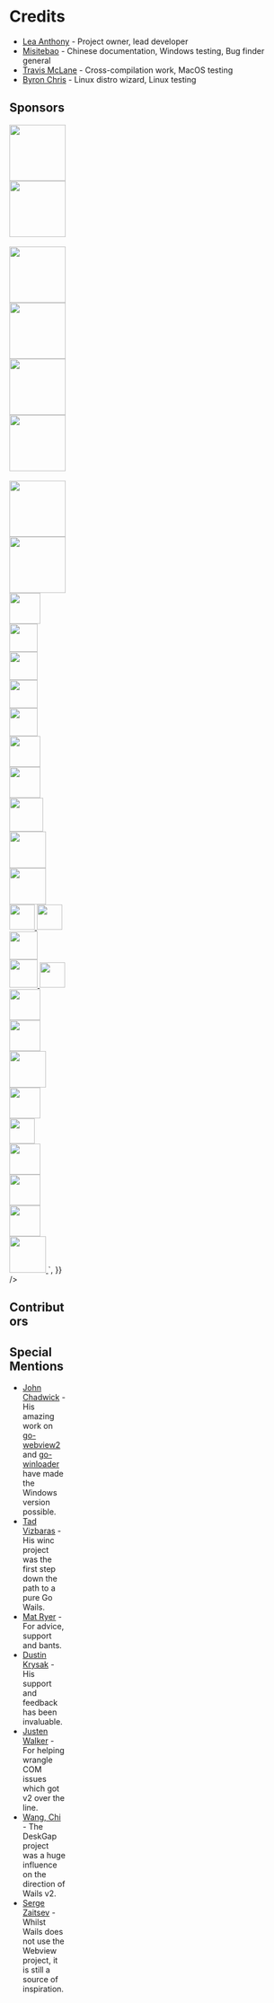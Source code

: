 # Credits

- [Lea Anthony](https://github.com/leaanthony) - Project owner, lead developer
- [Misitebao](https://github.com/misitebao) - Chinese documentation, Windows testing, Bug finder general
- [Travis McLane](https://github.com/tmclane) - Cross-compilation work, MacOS testing
- [Byron Chris](https://github.com/bh90210) - Linux distro wizard, Linux testing

## Sponsors

<div
    dangerouslySetInnerHTML={{
        __html: `
<a href="https://github.com/sponsors/leaanthony" style="width:100px;">
  <img src="/img/silver%20sponsor.png" width="100"/>
</a>
<a href="https://github.com/selvindev" style="width:100px;">
  <img src="https://github.com/selvindev.png?size=100" width="100"/>
</a>
<br/>
<br/>
<a href="https://github.com/sponsors/leaanthony" style="width:100px;">
  <img src="/img/bronze%20sponsor.png" width="100"/>
</a>
<a href="https://github.com/snider" style="width:100px;">
  <img src="https://github.com/snider.png?size=100" width="100"/>
</a>
<a href="https://github.com/codydbentley" style="width:100px">
  <img src="https://github.com/codydbentley.png?size=100" width="100"/>
</a>
<a href="https://www.easywebadv.it/" style="width:100px">
  <img src="/img/easyweb.png" width="100"/>
</a>
<br/>
<br/>
<a href="https://github.com/matryer" style="width:100px">
  <img src="https://github.com/matryer.png" width="100"/>
</a>
<a href="https://www.jetbrains.com?from=Wails" style="width:100px">
  <img src="/img/jetbrains-grayscale.png" width="100"/>
</a>
<a href="https://github.com/tc-hib" style="width:55px">
 <img src="https://github.com/tc-hib.png?size=55" width="55"/>
</a>
<a href="https://github.com/picatz" style="width:50px">
  <img src="https://github.com/picatz.png?size=50" width="50"/>
</a>
<a href="https://github.com/tylertravisty" style="width:50px">
  <img src="https://github.com/tylertravisty.png?size=50" width="50"/>
</a>
<a href="https://github.com/akhudek" style="width:50px">
  <img src="https://github.com/akhudek.png?size=50" width="50"/>
</a>
<a href="https://github.com/trea" style="width:50px">
  <img src="https://github.com/trea.png?size=50" width="50"/>
</a>
<a href="https://github.com/LanguageAgnostic" style="width:55px">
  <img src="https://github.com/LanguageAgnostic.png?size=55" width="55"/>
</a>
<a href="https://github.com/fcjr" style="width:55px">
  <img src="https://github.com/fcjr.png?size=55" width="55"/>
</a>
<a href="https://github.com/nickarellano" style="width:60px">
  <img src="https://github.com/nickarellano.png?size=60" width="60"/>
</a>
<a href="https://github.com/bglw" style="width:65px">
  <img src="https://github.com/bglw.png?size=65" width="65"/>
</a>
<a href="https://github.com/marcus-crane" style="width:65px">
  <img src="https://github.com/marcus-crane.png?size=65" width="65"/>
</a>
<a href="https://github.com/bbergshaven" style="width:45px">
  <img src="https://github.com/bbergshaven.png?size=45" width="45"/>
</a>
<a href="https://github.com/Gilgames000" style="width:45px">
  <img src="https://github.com/Gilgames000.png?size=45" width="45"/>
</a>
<a href="https://github.com/ilgityildirim" style="width:50px">
  <img src="https://github.com/ilgityildirim.png?size=50" width="50"/>
</a>
<a href="https://github.com/questrail" style="width:50px">
  <img src="https://github.com/questrail.png?size=50" width="50"/>
</a>
<a href="https://github.com/DonTomato" style="width:45px">
  <img src="https://github.com/DonTomato.png?size=45" width="45"/>
</a>
<a href="https://github.com/taigrr" style="width:55px">
  <img src="https://github.com/taigrr.png?size=55" width="55"/>
</a>
<a href="https://github.com/charlie-dee" style="width:55px">
  <img src="https://github.com/charlie-dee.png?size=55" width="55"/>
</a>
<a href="https://github.com/EdenNetworkItalia" style="width:65px">
  <img src="https://github.com/EdenNetworkItalia.png?size=65" width="65"/>
</a>
<a href="https://github.com/michaelolson1996" style="width:55px">
  <img src="https://github.com/michaelolson1996.png?size=55" width="55"/>
</a>
<a href="https://github.com/GargantuaX" style="width:45px">
  <img src="https://github.com/GargantuaX.png?size=45" width="45"/>
</a>
<a href="https://github.com/CharlieGo88" style="width:55px">
  <img src="https://github.com/CharlieGo88.png?size=55" width="55"/>
</a>
<a href="https://github.com/Bironou" style="width:55px">
  <img src="https://github.com/Bironou.png?size=55" width="55"/>
</a>
<a href="https://github.com/Shackelford-Arden" style="width:55px">
  <img src="https://github.com/Shackelford-Arden.png?size=55" width="55"/>
</a>
<a href="https://github.com/boostchicken" style="width:65px">
  <img src="https://github.com/boostchicken.png?size=65" width="65"/>
</a>
`,
    }}
/>

## Contributors








<Contributors owner="wailsapp" repo="wails" />

## Special Mentions

- [John Chadwick](https://github.com/jchv) - His amazing work on [go-webview2](https://github.com/jchv/go-webview2) and
  [go-winloader](https://github.com/jchv/go-winloader) have made the Windows version possible.
- [Tad Vizbaras](https://github.com/tadvi) - His winc project was the first step down the path to a pure Go Wails.
- [Mat Ryer](https://github.com/matryer) - For advice, support and bants.
- [Dustin Krysak](https://wiki.ubuntu.com/bashfulrobot) - His support and feedback has been invaluable.
- [Justen Walker](https://github.com/justenwalker/) - For helping wrangle COM issues which got v2 over the line.
- [Wang, Chi](https://github.com/patr0nus/) - The DeskGap project was a huge influence on the direction of Wails v2.
- [Serge Zaitsev](https://github.com/zserge) - Whilst Wails does not use the Webview project, it is still a source of inspiration.
